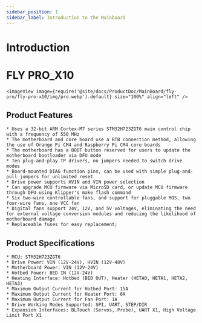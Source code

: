 ```yaml
---
sidebar_position: 1
sidebar_label: Introduction to the Mainboard
---
```


# Introduction

# FLY PRO_X10


    <ImageView image={require('@site/docs/ProductDoc/MainBoard/fly-pro/fly-pro-x10/img/pro.webp').default} size="100%" align="left" />

## Product Features

    * Uses a 32-bit ARM Cortex-M7 series STM32H723ZGT6 main control chip with a frequency of 550 MHz
    * The motherboard and core board use a BTB connection method, allowing the use of Orange Pi CM4 and Raspberry Pi CM4 core boards
    * The motherboard has a BOOT button reserved for users to update the motherboard bootloader via DFU mode
    * Ten plug-and-play TP drivers, no jumpers needed to switch drive modes
    * Board-mounted DIAG function pins, can be used with simple plug-and-pull jumpers for unlimited reset
    * Drive power supports HVIN and VIN power selection
    * Can upgrade MCU firmware via MicroSD card, or update MCU firmware through DFU using Klipper's make flash command
    * Six two-wire controllable fans, and support for pluggable MOS, two four-wire fans, one VCC fan
    * Digital fans support 24V, 12V, and 5V voltages, eliminating the need for external voltage conversion modules and reducing the likelihood of motherboard damage
    * Replaceable fuses for easy replacement;

## Product Specifications

    * MCU: STM32H723ZGT6
    * Drive Power: VIN (12V-24V), HVIN (12V-48V)
    * Motherboard Power: VIN (12V-24V)
    * Hotbed Power: BED IN (12V-24V)
    * Heating Interface: Hotbed (BED OUT), Heater (HETA0, HETA1, HETA2, HETA3)
    * Maximum Output Current for Hotbed Port: 15A
    * Maximum Output Current for Heater Port: 6A
    * Maximum Output Current for Fan Port: 1A
    * Drive Working Modes Supported: SPI, UART, STEP/DIR
    * Expansion Interfaces: BLTouch (Servos, Probe), UART X1, High Voltage Limit Port X1